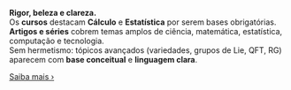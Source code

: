 ::: {.callout-note collapse=true icon="🎨" title="Política editorial (resumo)"}
**Rigor, beleza e clareza.**  
Os **cursos** destacam **Cálculo** e **Estatística** por serem bases obrigatórias.  
**Artigos e séries** cobrem temas amplos de ciência, matemática, estatística, computação e tecnologia.  
Sem hermetismo: tópicos avançados (variedades, grupos de Lie, QFT, RG) aparecem com **base conceitual** e **linguagem clara**.

[Saiba mais ›](/posts/pessoal/sobre-o-blog.qmd){.button .button-outline}
:::

